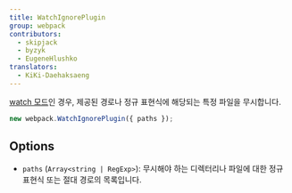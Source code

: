 ```yaml
---
title: WatchIgnorePlugin
group: webpack
contributors:
  - skipjack
  - byzyk
  - EugeneHlushko
translators:
  - KiKi-Daehaksaeng
---
```


[watch 모드](/configuration/watch)인 경우, 제공된 경로나 정규 표현식에 해당되는 특정 파일을 무시합니다.

```javascript
new webpack.WatchIgnorePlugin({ paths });
```

## Options

- `paths` (`Array<string | RegExp>`): 무시해야 하는 디렉터리나 파일에 대한 정규 표현식 또는 절대 경로의 목록입니다.
